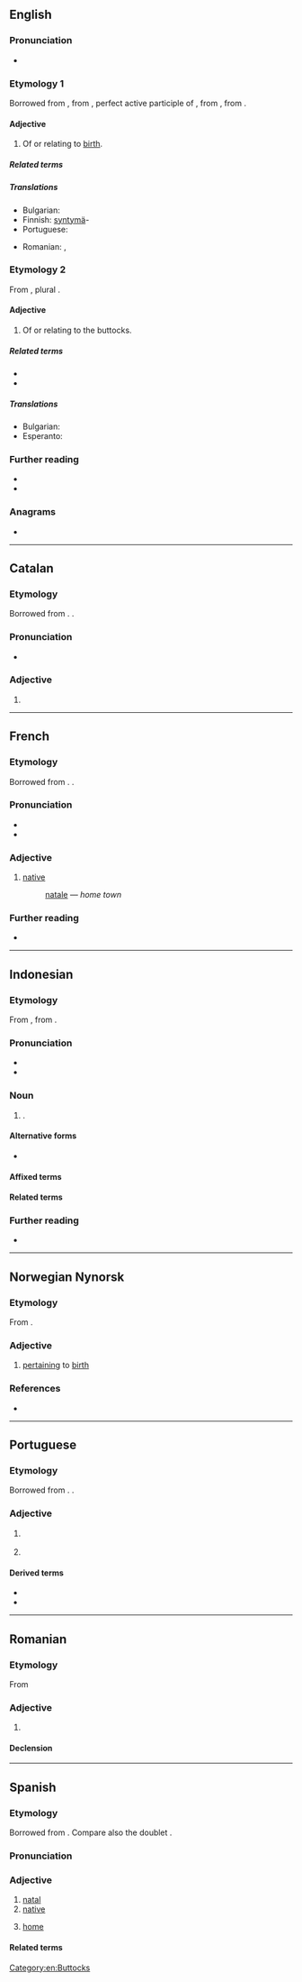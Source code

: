 {{also|Natal|nätäl'}}
==English==

===Pronunciation===
* {{rhymes|en|eɪtəl}}

===Etymology 1===
{{root|en|ine-pro|*ǵenh₁-}}
Borrowed from {{bor|en|la|nātālis||natal}}, from {{m|la|nātus}}, perfect active participle of {{m|la|nāscor||I am born}}, from {{m|la|gnāscor}}, from {{der|en|ine-pro|*ǵenh₁-}}.

====Adjective====
{{en-adj|?}}

# Of or relating to [[birth]].

=====Related terms=====
{{rootsee|en|ǵenh₁}}

=====Translations=====
{{trans-top|Of or relating to birth}}
* Bulgarian: {{t|bg|родилен}}
* Finnish: [[syntymä]]-
* Portuguese: {{t+|pt|natal}}
{{trans-mid}}
* Romanian: {{t+|ro|natal}}, {{t|ro|de naștere}}
{{trans-bottom}}

===Etymology 2===
From {{etyl|la|en}} {{m|la|natis||rump}}, plural {{m|la|nates|}}.

====Adjective====
{{en-adj}}

# Of or relating to the buttocks.

=====Related terms=====
* {{l|en|nates}}
* {{l|en|natiform}}

=====Translations=====
{{trans-top|Of or relating to the buttocks}}
{{trans-mid}}
* Bulgarian: {{t|bg|седалищен}}
* Esperanto: {{t|eo|puga}}
{{trans-bottom}}

===Further reading===
* {{R:Webster 1913}}
* {{R:Century 1911}}

===Anagrams===
* {{anagrams|en|a=aalnt|alant}}

[[Category:en:Buttocks]]

----

==Catalan==

===Etymology===
Borrowed from {{bor|ca|la|natalis}}. {{doublet|ca|Nadal}}.

===Pronunciation===
* {{ca-IPA}}

===Adjective===
{{ca-adj|mf}}

# {{l|en|natal}}

----

==French==

===Etymology===
Borrowed from {{bor|fr|la|nātālis}}. {{doublet|fr|Noël}}.

===Pronunciation===
* {{fr-IPA}}
* {{audio|fr|Fr-natal.ogg|audio}}

===Adjective===
{{fr-adj}}

# [[native#English|native]]
#: {{l|fr|ville}} [[natale]]&nbsp;— ''home town''

===Further reading===
* {{R:TLFi}}

----

==Indonesian==

===Etymology===
From {{bor|id|pt|natal}}, from {{der|id|la|natalis}}.

===Pronunciation===
* {{IPA|id|[ˈnat̪al]}}
* {{hyphenation|id|na|tal}}

===Noun===
{{id-noun|head=|pl=natal-natal}}

# {{l|en|birth}}.

====Alternative forms====
* {{alter|id|Natal|t=Christmas}}

====Affixed terms====
{{der4|id|
| natalan
|}}

====Related terms====
{{rel4|id|
| natalitas
|}}

===Further reading===
* {{R:KBBI Daring}}

----
==Norwegian Nynorsk==

===Etymology===
{{root|nn|ine-pro|*ǵenh₁-}}
From {{der|nn|la|natalis}}.

===Adjective===
{{nn-adj-1}}

# [[pertaining]] to [[birth]]

===References===
* {{R:The Nynorsk Dictionary}}

----

==Portuguese==

===Etymology===
Borrowed from {{bor|pt|la|natalis}}. {{doublet|pt|Nadal}}.

===Adjective===
{{pt-adj|nata|l}}

# {{l|en|natal}} {{gloss|of or relating to birth}}
#: {{syn|pt|natalício}}
# {{l|en|native}} {{gloss|relating to the place where one was born}}

====Derived terms====
* {{l|pt|terra natal}}
* {{l|pt|país natal}}

----

==Romanian==

===Etymology===
From {{bor|ro|fr|natal}}

===Adjective===
{{ro-adj}}

# {{l|en|natal}}

====Declension====
{{ro-decl-adj}}

----

==Spanish==

===Etymology===
Borrowed from {{bor|es|la|nātālis||natal}}. Compare also the doublet {{doublet|notext=1|es|nadal}}.

===Pronunciation===
{{es-IPA}}

===Adjective===
{{es-adj}}

# [[#English|natal]]
# [[native]]
#: {{uxi|es|país natal|native country}}
# [[home]]

====Related terms====
{{rel3|es|{{l|es|nativo}}
|{{l|es|nacer}} {{q|see for more related terms}}
|{{l|es|nato}} {{q|see for more related terms}}
|{{l|es|prenatal}}
|{{l|es|antenatal}}
|{{l|es|postnatal}}
|{{l|es|perinatal}}
}}